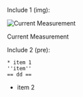<p>Include 1 (img):</p><p><div class="wiki-img-thumb wiki-img-left"><div class="wiki-img-inner"><img src="study_current_measure2.png" alt="Current Measurement" /></div><div class="wiki-img-caption">Current Measurement</div></div>
</p><p>Include 2 (pre):</p><pre>
* item 1
''item''
== dd ==
</pre><ul><li>item 2</li></ul>
